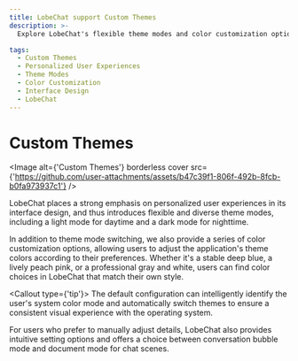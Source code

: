 ```yaml
---
title: LobeChat support Custom Themes
description: >-
  Explore LobeChat's flexible theme modes and color customization options for a personalized interface design. Switch between light and dark modes, customize theme colors, and choose between conversation bubble and document modes.

tags:
  - Custom Themes
  - Personalized User Experiences
  - Theme Modes
  - Color Customization
  - Interface Design
  - LobeChat
---
```


# Custom Themes

<Image alt={'Custom Themes'} borderless cover src={'https://github.com/user-attachments/assets/b47c39f1-806f-492b-8fcb-b0fa973937c1'} />

LobeChat places a strong emphasis on personalized user experiences in its interface design, and thus introduces flexible and diverse theme modes, including a light mode for daytime and a dark mode for nighttime.

In addition to theme mode switching, we also provide a series of color customization options, allowing users to adjust the application's theme colors according to their preferences. Whether it's a stable deep blue, a lively peach pink, or a professional gray and white, users can find color choices in LobeChat that match their own style.

<Callout type={'tip'}>
  The default configuration can intelligently identify the user's system color mode and
  automatically switch themes to ensure a consistent visual experience with the operating system.
</Callout>

For users who prefer to manually adjust details, LobeChat also provides intuitive setting options and offers a choice between conversation bubble mode and document mode for chat scenes.
